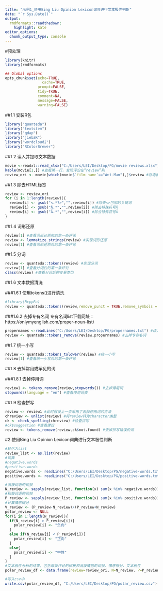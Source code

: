```yaml
---
title: "示例1_使用Bing Liu Opinion Lexicon词典进行文本极性判断"
date: "`r Sys.Date()`"
output:
  rmdformats::readthedown:
    highlight: kate
editor_options: 
  chunk_output_type: console
---
```


#预处理

```r
library(knitr)
library(rmdformats)

## Global options
opts_chunk$set(echo=TRUE,
	             cache=TRUE,
               prompt=FALSE,
               tidy=TRUE,
               comment=NA,
               message=FALSE,
               warning=FALSE)
```

##1.1 安装R包
```r
library("quanteda")
library("textstem")
library("qdap")
library("jiebaR")
library("wordcloud2")
library("RColorBrewer")
```

##1.2 读入并提取文本数据
```r
movie <-readxl::read_xlsx("C:/Users/LEI/Desktop/PG/movie reviews.xlsx") #读入xlsx文件
kable(movie[1,]) #查看第一行，发现评论在“review”列
review_ori <- movie[which(movie$`film name`=="Ant-Man"),]$review #将电影“Ant-Man”的评论保存到review变量中
```

##1.3 除去HTML标签
```r
review <- review_ori
for (i in 1:length(review)){
  review[i] <- gsub("<.*?>","",review[i]) #除去<>包围的关键词
  review[i] <- gsub("Â.*","",review[i]) #除去特殊符号Â
  review[i] <- gsub("Ã.*","",review[i]) #除去特殊符号Ã
}
```

##1.4 词形还原
```r
review[1] #查看词形还原前的第一条评论
review <- lemmatize_strings(review) #实现词形还原
review[1] #查看词形还原后的第一条评论
```

##1.5 分词
```r
review <- quanteda::tokens(review) #实现分词
review[1] #查看分词后的第一条评论
class(review) #查看分词后的变量类型
```

##1.6 文本数据清洗

###1.6.1 使用tokens()进行清洗
```r
#library(RcppPa)
review <- quanteda::tokens(review,remove_punct = TRUE,remove_symbols = TRUE,remove_numbers = TRUE,remove_url = TRUE,remove_separators = TRUE) #去除标点、符号、数字、url网址和分隔符
```

###1.6.2 去掉专有名词
专有名词list下载网址：
https://onlymyenglish.com/proper-noun-list/
```r
propernames <-readLines("C:/Users/LEI/Desktop/PG/propernames.txt") #读入专有名词表
review <- quanteda::tokens_remove(review,propernames) #去掉专有名词
```

##1.7 统一小写
```r
review <- quanteda::tokens_tolower(review) #统一小写
review[1] #查看统一小写后的第一条评论
```

##1.8 去掉常用或罕见的词

###1.8.1 去掉停用词
```r
review1 <- tokens_remove(review,stopwords()) #去掉停用词
stopwords(language = "en") #查看停用词表
```

##1.9 检查拼写
```r
review <- review1 #此时假设上一步采用了去掉停用词的方法
chreview <- unlist(review) #将review转为character类型
ck <- check_spelling(chreview) #检查拼写
#ck$suggestion #查看建议
review <- tokens_remove(review,ck$not.found) #去掉拼写错误的词
```

#2.使用Bing Liu Opinion Lexicon词典进行文本极性判断

```r
#转化为list
review_list <- as.list(review)
#词典
#negative.words
#positive.words
negative.words <- readLines("C:/Users/LEI/Desktop/PG/negative-words.txt")
positive.words <- readLines("C:/Users/LEI/Desktop/PG/positive-words.txt")

#消极词语的词频
N_review <- sapply(review_list, function(x) sum(x %in% negative.words))
#积极词语的词频
P_review <- sapply(review_list, function(x) sum(x %in% positive.words))
#计算情感得分
V_review <- (P_review-N_review)/(P_review+N_review)
polar_review <- NULL
for(i in 1:length(N_review)){
  if(N_review[i] > P_review[i]){
    polar_review[i] <- "负向"
  }
  else if(N_review[i] < P_review[i]){
    polar_review[i] <- "正向"
  }
  else{
    polar_review[i] <- "中性"
  }
}
#文本极性分析的结果，包括每条评论的积极和消极情感的词频、情感得分、文本极性
polar_review_df <- data.frame(review=review_ori, N=N_review, P=P_review, V=V_review,polar = polar_review)

#写入csv中
write.csv(polar_review_df, "C:/Users/LEI/Desktop/PG/polar_review.csv")
```



